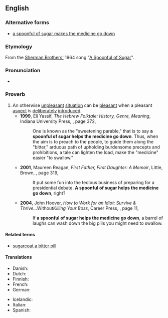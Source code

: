 ==English==

===Alternative forms===
* [[a spoonful of sugar makes the medicine go down]]

===Etymology===
From the [[w:Sherman Brothers|Sherman Brothers']] 1964 song "[[w:A Spoonful of Sugar|A Spoonful of Sugar]]".

===Pronunciation===
* {{IPA|en|/ə ˈspuːnfəl əv ˈʃʊɡə(ɹ) ˌhɛlps ðə ˈmɛdɪsɪn ɡoʊ ˌdaʊn/}}

===Proverb===
{{en-proverb|head='''[[a]] [[spoonful]] [[of]] [[sugar]] [[helps]] [[the]] [[medicine]] [[go]] [[down]]'''}}
# An otherwise [[unpleasant]] [[situation]] can be [[pleasant]] when a pleasant [[aspect]] is [[deliberately]] [[introduced]].
#* '''1999''', Eli Yassif, ''The Hebrew Folktale: History, Genre, Meaning'', Indiana University Press, {{ISBN|0253335833}}, page 372,
#*: One is known as the "sweetening parable," that is to say '''a spoonful of sugar helps the medicine go down'''. Thus, when the aim is to preach to the people, to guide them along the "bitter," arduous path of upholding burdensome precepts and prohibitions, a tale can lighten the load, make the "medicine" easier "to swallow."
#* '''2001''', Maureen Reagan, ''First Father, First Daughter: A Memoir'', Little, Brown, {{ISBN|0316736368}}, page 319,
#*: It put some fun into the tedious business of preparing for a presidential debate. '''A spoonful of sugar helps the medicine go down''', right?
#* '''2004''', John Hoover, ''How to Work for an Idiot: Survive & Thrive... ''Without'' Killing Your Boss'', Career Press, {{ISBN|1564147045}}, page 11,
#*: If '''a spoonful of sugar helps the medicine go down''', a barrel of laughs can wash down the big pills you might need to swallow.

====Related terms====
* [[sugarcoat a bitter pill]]

====Translations====
{{trans-top|An otherwise unpleasant situation can be pleasant.}}
* Danish: {{t|da|lidt sukker i skeen, hvis din medicin er sur}}
* Dutch: {{t|nl|een klein schepje suiker wordt een bittere pil zoet}}
* Finnish: {{t|fi|lääkkeen karvaan sä sokerilla makeaksi saat}}
* French: {{t|fr|un morceau de sucre aide la médecine à couler}}
* German: {{t|de| ein Löffelchen voll Zucker bittre Medizin versüßt}}
{{trans-mid}}
* Icelandic: {{t|is|smá sykur hjálpar til við að halda lækninum frá}}
* Italian: {{t|it|un poco di zucchero la pillola va giù}}
* Spanish: {{t|es|un poquito de azúcar toda purga endulzará}}
{{trans-bottom}}